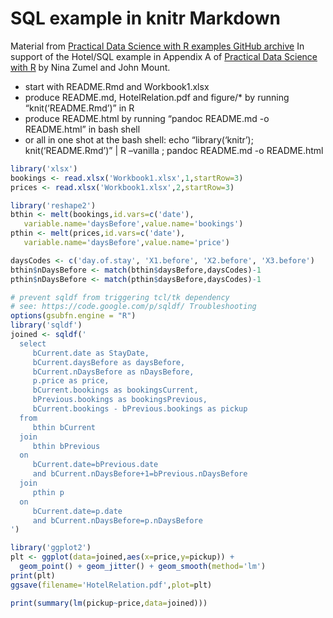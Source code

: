 
# SQL example in knitr Markdown

Material from [Practical Data Science with R examples GitHub archive](https://github.com/WinVector/zmPDSwR/)
In support of the Hotel/SQL example in Appendix A of [Practical Data Science with R](http://affiliate.manning.com/idevaffiliate.php?id=1273_360) by Nina Zumel and John Mount.


 * start with README.Rmd and Workbook1.xlsx
 * produce README.md, HotelRelation.pdf and figure/* by running "knit('README.Rmd')" in R
 * produce README.html by running "pandoc README.md -o README.html" in bash shell
 * or all in one shot at the bash shell: echo "library('knitr'); knit('README.Rmd')" | R --vanilla ; pandoc README.md -o README.html

```r
library('xlsx')
bookings <- read.xlsx('Workbook1.xlsx',1,startRow=3)
prices <- read.xlsx('Workbook1.xlsx',2,startRow=3)

library('reshape2')
bthin <- melt(bookings,id.vars=c('date'),
   variable.name='daysBefore',value.name='bookings')
pthin <- melt(prices,id.vars=c('date'),
   variable.name='daysBefore',value.name='price')

daysCodes <- c('day.of.stay', 'X1.before', 'X2.before', 'X3.before')
bthin$nDaysBefore <- match(bthin$daysBefore,daysCodes)-1
pthin$nDaysBefore <- match(pthin$daysBefore,daysCodes)-1

# prevent sqldf from triggering tcl/tk dependency
# see: https://code.google.com/p/sqldf/ Troubleshooting
options(gsubfn.engine = "R")
library('sqldf')
joined <- sqldf('
  select
     bCurrent.date as StayDate,
     bCurrent.daysBefore as daysBefore,
     bCurrent.nDaysBefore as nDaysBefore,
     p.price as price,
     bCurrent.bookings as bookingsCurrent,
     bPrevious.bookings as bookingsPrevious,
     bCurrent.bookings - bPrevious.bookings as pickup
  from
     bthin bCurrent
  join
     bthin bPrevious
  on
     bCurrent.date=bPrevious.date
     and bCurrent.nDaysBefore+1=bPrevious.nDaysBefore
  join
     pthin p
  on
     bCurrent.date=p.date
     and bCurrent.nDaysBefore=p.nDaysBefore
')

library('ggplot2')
plt <- ggplot(data=joined,aes(x=price,y=pickup)) +
  geom_point() + geom_jitter() + geom_smooth(method='lm')
print(plt)
ggsave(filename='HotelRelation.pdf',plot=plt)

print(summary(lm(pickup~price,data=joined)))
```


